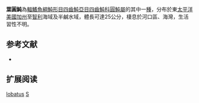 {{Speciesbox
| name = 葉圓魨
| image = 
| image_width = 250px
| status = LC
| status_system = IUCN3.1 
| genus = Sphoeroides
| species = lobatus
| authority = [[Steindachner|Steindachner]], 1870
| synonyms = *''Canthogaster lobatus, Steindachner, 1870''
}}
'''葉圓魨'''為[[輻鰭魚綱|輻鰭魚綱]][[魨形目|魨形目]][[四齒魨亞目|四齒魨亞目]][[四齒魨科|四齒魨科]][[圓魨屬|圓魨屬]]的其中一[[種|種]]，分布於東[[太平洋|太平洋]][[美國|美國]][[加州|加州]]至[[智利|智利]]海域及半鹹水域，體長可達25公分，棲息於河口區、海灣，生活習性不明。

==参考文献==
*{{FishBase_species|genus=Sphoeroides|species=lobatus|year=2014|month=3}}

== 扩展阅读 ==
{{refbegin}}
{{wikispecies-inline|Sphoeroides lobatus|葉圓魨}}
{{refend}}
{{Taxonbar|from=Q1884006}}

[[Category:圓魨屬|lobatus]]
[[Category:1870年描述的鱼类|S]]


{{魚類小作品}}